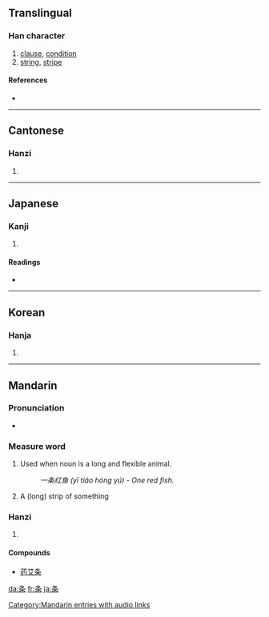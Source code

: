 {{also|條}}
==Translingual==

===Han character===
{{Han char|rn=75|rad=木|as=03|sn=7|four=|canj=竹水木 (HED)}}

# [[clause]], [[condition]]
# [[string]], [[stripe]]

====References====
* {{Han ref|kx=0513.011|dkj=14486|hdz=21161.080|uh=6761|ud=26465}}

----

==Cantonese==

===Hanzi===
{{yue-hanzi|jyut=|y=tiu4}}

# {{defn|Cantonese|sort=木03}}

----

==Japanese==

===Kanji===
{{ja-kanji|grade=5|rs=木03}}

# {{defn|Japanese}}

====Readings====
* {{ja-readings|on=[[じょう]] (jō)|kun=[[えだ]] (eda), [[すじ]] (suji)}}

----

==Korean==

===Hanja===
{{ko-hanja|hangeul=조|eumhun=|rv=jo|mr=cho|y=co}}

# {{defn|Korean|sort=木03}}

----

==Mandarin==

===Pronunciation===
* {{audio|zh-tiáo.ogg|audio}}

===Measure word===
{{rfc-header|Measure word|lang=cmn}}
{{cmn-mw|s|pin=tiáo|pint=tiao2|tra=條|rs=木03}}
# Used when noun is a long and flexible animal.
#: ''一条红鱼 (yī tiáo hóng yú) - One red fish.''
# A (long) strip of something

===Hanzi===
{{cmn-hanzi|tra=條|pin=[[lài]] ([[lai4]]), [[tiáo]] ([[tiao2]])|wg=lai<sup>4</sup>, t'iao<sup>2</sup>}}

# {{defn|Mandarin|sort=木03}}

====Compounds====
* [[药艾条]]

[[Category:Mandarin entries with audio links]]

[[da:条]]
[[fr:条]]
[[ja:条]]